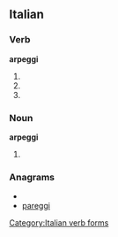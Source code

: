==Italian==

===Verb===
'''arpeggi'''

# {{form of|Second-person [[singular]] [[present tense]]|arpeggiare|lang=it}}
# {{form of|[[first-person|First-person]] singular, [[second-person]] singular and [[third-person]] singular [[present subjunctive]]|arpeggiare|lang=it}}
# {{form of|[[third-person|Third-person]] singular [[imperative]]|arpeggiare|lang=it}}

===Noun===
'''arpeggi''' {{m}}

# {{plural of|arpeggio|lang=it}}

===Anagrams===
* {{alphagram|aeggipr}}
* [[pareggi#Italian|pareggi]]

[[Category:Italian verb forms]]